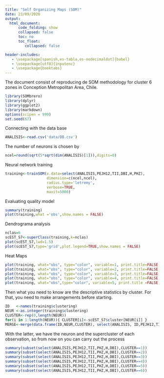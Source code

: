 ```yaml
---
title: "Self Organizing Maps (SOM)"
date: 23/09/2020
output: 
  html_document:
      code_folding: show
      collapsed: false
      toc: no
      toc_float: 
         collapsed: false

header-includes:
   - \usepackage[spanish,es-tabla,es-nodecimaldot]{babel}
   - \usepackage[utf8]{inputenc}
   - \usepackage{booktabs}
---
```


The document consist of reproducing de SOM methodology for cluster 6 zones in Conception Metropolitan Area, Chile.
```r
library(SOMbrero)
library(dplyr)
library(ggplot2)
library(markdown)
options(scipen = 999)
set.seed(67)
```
 Connecting with the data base
```r
ANALISIS<-read.csv('data/DB.csv')
```
 The number of neurons is chosen by
```r
ncel=round(sqrt(5*sqrt(dim(ANALISIS)[1])),digits=0)
```
 Neural network training
```r
training<-trainSOM(x.data=select(ANALISIS,PEJH12,TII,DBI,H,PHZ),
                   dimension=c(ncel,ncel),
                   radius.type='letremy',
                   verbose=TRUE,
                   maxit=5000)
```
 Evaluating quality model
```r
summary(training)
plot(training,what ='obs',show.names = FALSE)
```
 Dendrograma analysis
```r
nclas=6
scEST_S7<-superClass(training,k=nclas)
plot(scEST_S7,lwd=1.5)
plot(scEST_S7,type='grid',plot.legend=TRUE,show.names = FALSE)
```
 Heat Maps
```r
plot(training, what="obs", type="color", variable=1, print.title=FALSE, main='Porcentaje Escolaridad del Jefe de hogar menor a 12') + geom_raster()
plot(training, what="obs", type="color", variable=2, print.title=FALSE, main='Tasa Inmigración Intrametropolitana') + geom_raster()
plot(training, what="obs", type="color", variable=3, print.title=FALSE, main='Distancias al Bicentro más cercano') + geom_raster()
plot(training, what="obs", type="color", variable=4, print.title=FALSE, main='Diversidad de Usos de Suelo') + geom_raster()
plot(training, what="obs",type="color", variable=5, print.title =FALSE, main='Porcentaje Hacinamiento Zonal') + geom_raster()
```
 Then what you need to know are the descriptive statistics by cluster. For that, you need to make arrangements before starting.
```r
ID   <-names(training$clustering)
NEUR <-as.integer(training$clustering)
CLUSTER<-rep(0,length(NEUR))
for(i in 1:length(NEUR)){ CLUSTER[i]<-scEST_S7$cluster[NEUR[i]] }
MERGE<-merge(data.frame(ID,NEUR,CLUSTER), select(ANALISIS, ID,PEJH12,TII,H,PHZ,DBI), by.x="ID", by.y="ID")
```
 With the latter, we have the neuron and the supercluster of each observation, so from now on you can carry out the process
```r
summary(subset(select(ANALISIS,PEJH12,TII,PHZ,H,DBI),CLUSTER==1))
summary(subset(select(ANALISIS,PEJH12,TII,PHZ,H,DBI),CLUSTER==2))
summary(subset(select(ANALISIS,PEJH12,TII,PHZ,H,DBI),CLUSTER==3))
summary(subset(select(ANALISIS,PEJH12,TII,PHZ,H,DBI),CLUSTER==4))
summary(subset(select(ANALISIS,PEJH12,TII,PHZ,H,DBI),CLUSTER==5))
summary(subset(select(ANALISIS,PEJH12,TII,PHZ,H,DBI),CLUSTER==6))
```






